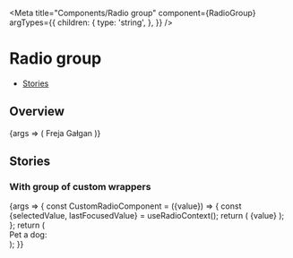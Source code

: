 


<Meta
  title="Components/Radio group"
  component={RadioGroup}
  argTypes={{
    children: {
      type: 'string',
    },
  }}
/>

# Radio group

- [Stories](#stories)

## Overview

<Canvas>
  <Story name="Default" args={{name: 'dog', value: 'Freja'}}>
    {args => (
      <RadioGroup {...args}>
        <Radio value="Freja">Freja</Radio>
        <Radio value="Gałgan">Gałgan</Radio>
      </RadioGroup>
    )}
  </Story>
</Canvas>

<ArgsTable story="Default" />

## Stories

### With group of custom wrappers

<Canvas>
  <Story name="With group of custom wrappers">
    {args => {
      const CustomRadioComponent = ({value}) => {
        const {selectedValue, lastFocusedValue} = useRadioContext();
        return (
          <label id={`myRadioID-${value}`}>
            <Flex
              style={{
                backgroundColor:
                  value === selectedValue ? 'lightsalmon' : 'transparent',
                border: '2px solid black',
                borderColor: value === lastFocusedValue ? '#4fb3f6' : 'black',
                borderRadius: '8px',
                padding: '20px 40px',
                marginRight: '10px',
              }}
            >
              <Radio value={value} aria-labelledby={`myRadioID-${value}`} />
              {value}
            </Flex>
          </label>
        );
      };
      return (
        <div>
          Pet a dog:
          <RadioGroup
            label="Pet a dog"
            name="dog"
            value="Freja"
            direction="row"
          >
            <CustomRadioComponent value="Freja" />
            <CustomRadioComponent value="Gałgan" />
          </RadioGroup>
        </div>
      );
    }}
  </Story>
</Canvas>
